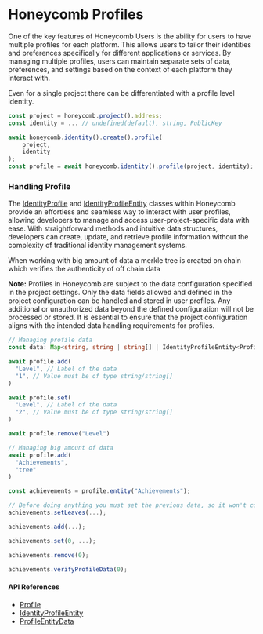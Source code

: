 # Honeycomb Profiles

One of the key features of Honeycomb Users is the ability for users to have multiple profiles for each platform. This allows users to tailor their identities and preferences specifically for different applications or services. By managing multiple profiles, users can maintain separate sets of data, preferences, and settings based on the context of each platform they interact with.

Even for a single project there can be differentiated with a profile level identity.

```typescript
const project = honeycomb.project().address;
const identity = ... // undefined(default), string, PublicKey

await honeycomb.identity().create().profile(
    project,
    identity
);
const profile = await honeycomb.identity().profile(project, identity);
```

### Handling Profile

The [IdentityProfile](https://typedoc.honeycombprotocol.com/classes/_honeycomb_protocol_hive_control.IdentityProfile.html) and [IdentityProfileEntity](https://typedoc.honeycombprotocol.com/classes/_honeycomb_protocol_hive_control.IdentityProfileEntity.html) classes within Honeycomb provide an effortless and seamless way to interact with user profiles, allowing developers to manage and access user-project-specific data with ease. With straightforward methods and intuitive data structures, developers can create, update, and retrieve profile information without the complexity of traditional identity management systems.

When working with big amount of data a merkle tree is created on chain which verifies the authenticity of off chain data

**Note:** Profiles in Honeycomb are subject to the data configuration specified in the project settings. Only the data fields allowed and defined in the project configuration can be handled and stored in user profiles. Any additional or unauthorized data beyond the defined configuration will not be processed or stored. It is essential to ensure that the project configuration aligns with the intended data handling requirements for profiles.

```typescript
// Managing profile data
const data: Map<string, string | string[] | IdentityProfileEntity<ProfileEntityData>> = profile.data;

await profile.add(
  "Level", // Label of the data
  "1", // Value must be of type string/string[]
)

await profile.set(
  "Level", // Label of the data
  "2", // Value must be of type string/string[]
)

await profile.remove("Level")

// Managing big amount of data
await profile.add(
  "Achievements",
  "tree"
)

const achievements = profile.entity("Achievements");

// Before doing anything you must set the previous data, so it won't corrupt the merkle tree
achievements.setLeaves(...);

achievements.add(...);

achievements.set(0, ...);

achievements.remove(0);

achievements.verifyProfileData(0);
```

#### API References

- [Profile](https://typedoc.honeycombprotocol.com/classes/_honeycomb_protocol_hive_control.IdentityProfile.html)
- [IdentityProfileEntity](https://typedoc.honeycombprotocol.com/classes/_honeycomb_protocol_hive_control.IdentityProfileEntity.html)
- [ProfileEntityData](https://typedoc.honeycombprotocol.com/types/_honeycomb_protocol_hive_control.ProfileEntityData.html)
